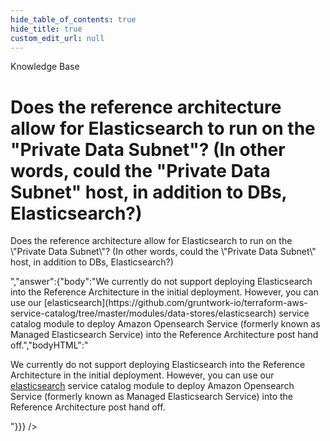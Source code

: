 ```yaml
---
hide_table_of_contents: true
hide_title: true
custom_edit_url: null
---
```



<CenterLayout>
<span class="title">Knowledge Base</span>
<h1>Does the reference architecture allow for Elasticsearch to run on the &quot;Private Data Subnet&quot;? (In other words, could the &quot;Private Data Subnet&quot; host, in addition to DBs, Elasticsearch?)</h1>
<GitHub json={{"id":"D_kwDOF8slf84APGhK","number":319,"author":{"login":"marijakstrazdas"},"title":"Does the reference architecture allow for Elasticsearch to run on the \"Private Data Subnet\"? (In other words, could the \"Private Data Subnet\" host, in addition to DBs, Elasticsearch?)","body":"Does the reference architecture allow for Elasticsearch to run on the \"Private Data Subnet\"? (In other words, could the \"Private Data Subnet\" host, in addition to DBs, Elasticsearch?)","bodyHTML":"<p dir=\"auto\">Does the reference architecture allow for Elasticsearch to run on the \"Private Data Subnet\"? (In other words, could the \"Private Data Subnet\" host, in addition to DBs, Elasticsearch?)</p>","answer":{"body":"We currently do not support deploying Elasticsearch into the Reference Architecture in the initial deployment. However, you can use our [elasticsearch](https://github.com/gruntwork-io/terraform-aws-service-catalog/tree/master/modules/data-stores/elasticsearch) service catalog module to deploy Amazon Opensearch Service (formerly known as Managed Elasticsearch Service) into the Reference Architecture post hand off.","bodyHTML":"<p dir=\"auto\">We currently do not support deploying Elasticsearch into the Reference Architecture in the initial deployment. However, you can use our <a href=\"https://github.com/gruntwork-io/terraform-aws-service-catalog/tree/master/modules/data-stores/elasticsearch\">elasticsearch</a> service catalog module to deploy Amazon Opensearch Service (formerly known as Managed Elasticsearch Service) into the Reference Architecture post hand off.</p>"}}} />

</CenterLayout>
  

<!-- ##DOCS-SOURCER-START
{
  "sourcePlugin": "github-discussions",
  "hash": "8d1bc75f54b55db874146c743719df5c"
}
##DOCS-SOURCER-END -->
